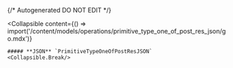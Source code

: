 {/* Autogenerated DO NOT EDIT  */}

<Collapsible
    content={() => import('/content/models/operations/primitive_type_one_of_post_res_json/go.mdx')}
>
    ##### **JSON** `PrimitiveTypeOneOfPostResJSON`
    <Collapsible.Break/>
</Collapsible>

